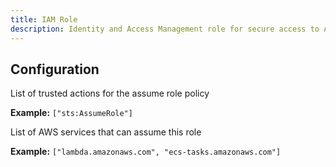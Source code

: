 ```yaml
---
title: IAM Role
description: Identity and Access Management role for secure access to AWS services
---
```


## Configuration

<ParamField path="trusted_actions" type="list(string)">
  List of trusted actions for the assume role policy
  
  **Example:** `["sts:AssumeRole"]`
</ParamField>

<ParamField path="trusted_services" type="list(string)">
  List of AWS services that can assume this role
  
  **Example:** `["lambda.amazonaws.com", "ecs-tasks.amazonaws.com"]`
</ParamField>
